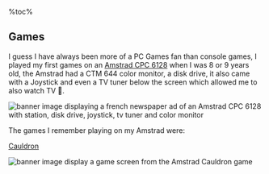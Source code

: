 %toc%

<article>

# Games

I guess I have always been more of a PC Games fan than console games, I played my first games on an [Amstrad CPC 6128](https://en.wikipedia.org/wiki/Amstrad) when I was 8 or 9 years old, the Amstrad had a CTM 644 color monitor, a disk drive, it also came with a Joystick and even a TV tuner below the screen which allowed me to also watch TV 🤯.

![banner image displaying a french newspaper ad of an Amstrad CPC 6128 with station, disk drive, joystick, tv tuner and color monitor](../../public/assets/images/app/games/amstrad_cpc_6128_with_tv_tuner.png)

The games I remember playing on my Amstrad were:

[Cauldron](https://en.wikipedia.org/wiki/Cauldron_(video_game))

![banner image display a game screen from the Amstrad Cauldron game](../../public/assets/images/app/games/amstrad_cauldron.png)


</article>
